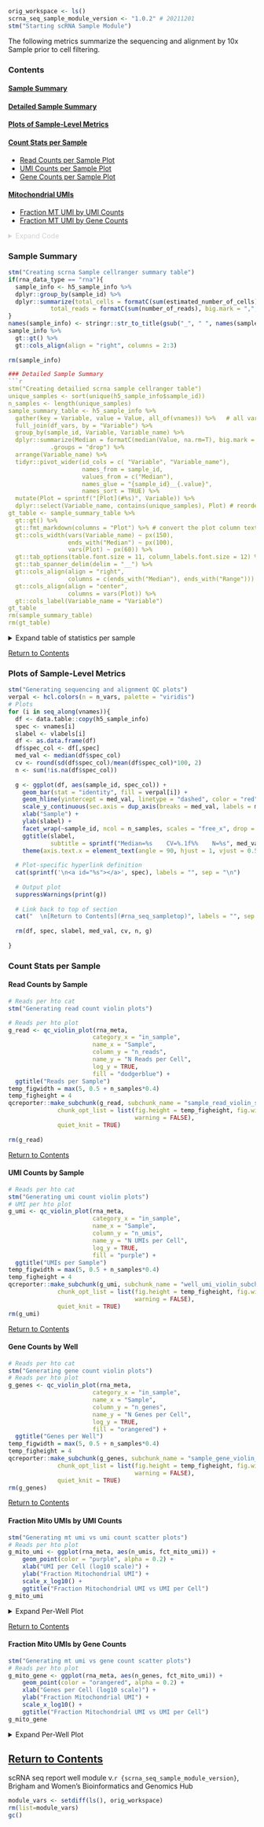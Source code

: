 <!-- # Child Rmarkdown Document for 10X genomics cellranger-based scRNA sequencing outputs -->
<!-- Parent document must have a variable "in_dir" containing metadata-injected H5 files by sample --> 
<a id="rna_seq_sample_top"></a>

```r
orig_workspace <- ls()
scrna_seq_sample_module_version <- "1.0.2" # 20211201
stm("Starting scRNA Sample Module")
```

The following metrics summarize the sequencing and alignment by 10x Sample prior to  cell filtering.  

### Contents 

#### [Sample Summary](#sample_seq_summary)
#### [Detailed Sample Summary](#sample_seq_summary)
#### [Plots of Sample-Level Metrics](#seq_metrics_plots)  
#### [Count Stats per Sample](#rna_sample_counts)  
  - [Read Counts per Sample Plot](#rna_read_count)  
  - [UMI Counts per Sample Plot](#rna_umi_count)  
  - [Gene Counts per Sample Plot](#rna_gene_count)  
  
#### [Mitochondrial UMIs](#mito_umis_rna)
  - [Fraction MT UMI by UMI Counts](#rna_fct_mito_by_umi_counts)  
  - [Fraction MT UMI by Gene Counts](#rna_fct_mito_by_gene_counts)  
    
<details style="color: lightgray;">  
  <summary>Expand Code</summary> 

Check Dependencies  
```r
assertthat::assert_that(exists("in_dir"))  
all_h5 <- list.files(path = in_dir, 
                               pattern = ".h5$", 
                               full.names = TRUE, recursive = TRUE)
assertthat::assert_that(length(all_h5) >0, 
                        msg = sprintf("Did not detect any .h5 files in input RNA directory %s", in_dir))
```   
Reading in metadata from h5 files  
```r
stm("Reading and merging all rna meta data")
rna_meta_list <- lapply(all_h5, H5MANIPULATOR::read_h5_cell_meta)
# make sure column names are the same
col_list <- lapply(rna_meta_list, colnames)
all_cols_identical <- length(unique(col_list)) == 1
if(!all_cols_identical){
  all_columns <- unique(unlist(lapply(rna_meta_list, colnames)))
  common_columns <- Reduce(union, lapply(rna_meta_list, colnames))
  if(!all(all_columns %in% common_columns)){
    stm(sprintf("Warning: rna h5 files do not contain the same meta data columns. Keeping only the common columns. Removing columns %s.", 
        paste(setdiff(all_columns, common_columns), sep = ", ")))
  }
  rna_meta_list <- lapply(rna_meta_list, function(x){x[, common_columns]})
}
# merge metadata
rna_meta <- do.call(rbind, rna_meta_list)

# add metadata variables
rna_meta$fct_mito_umi <- rna_meta$percent_mito/rna_meta$n_umis
fct_mito_grp_cutoffs <- c(-Inf, 0.05, 0.10, 0.20, 0.30,Inf)
fct_mito_grp_labels <- c("0-0.05","0.05-0.10","0.10-0.20","0.20-0.30",">0.30")
rna_meta$fct_mito_group <- cut(rna_meta$fct_mito_umi, breaks =fct_mito_grp_cutoffs,
                           labels = fct_mito_grp_labels)
```  
Read in Counts from H5 Files  
```r
stm("Reading and merging all rna count matrices")
rna_count_list <- lapply(all_h5, H5MANIPULATOR::read_h5_dgCMatrix, target = "matrix", 
                         feature_names = "id")
# make sure all matrices have same number of rows
if(!length(unique(sapply(rna_count_list, nrow)))==1){
  stop("RNA count matrixes have different numbers of rows")
} 

# make sure rows are in same order
row_order <- rownames(rna_count_list[[1]])
rna_count_list <- lapply(rna_count_list, function(x){x[row_order,]})
# make sure columns are in same order as metadata
order_check <- mapply(function(x, y){(all(x$barcodes==colnames(y)))}, rna_meta_list, rna_count_list)
if(!all(order_check)){
  # Reorder matrix columns to be consistent with metadata
  rna_count_list <- mapply( function(x, y){x[,y$barcodes]}, rna_count_list, rna_meta_list)
}
# merge
rna_counts <- do.call(cbind, rna_count_list)
featDF <- read_h5_feature_meta(all_h5[1])
```

```r
h5_sample_info_list <- lapply(all_h5, read_h5ad_sample_meta)
h5_sample_info <- do.call(rbind, h5_sample_info_list)
sample_col_names <- colnames(as.data.frame(h5_sample_info))
vnames_rna <- c("estimated_number_of_cells", "fraction_reads_in_cells", 
            "mean_reads_per_cell", "median_genes_per_cell", "median_umi_counts_per_cell", 
            "number_of_reads", "q30_bases_in_barcode", "q30_bases_in_rna_read", 
            "q30_bases_in_umi", "reads_mapped_antisense_to_gene", 
            "reads_mapped_confidently_to_exonic_regions", "reads_mapped_confidently_to_genome", 
            "reads_mapped_confidently_to_intergenic_regions","reads_mapped_confidently_to_intronic_regions", 
            "reads_mapped_confidently_to_transcriptome", "reads_mapped_to_genome", 
            "sequencing_saturation", "total_genes_detected", "valid_barcodes")
if(any(vnames_rna %in% sample_col_names)){
  vnames <- vnames_rna
  vlabels <- c("Estimated Number of Cells", "Fraction Reads in Cells", 
            "Mean Reads per Cell", "Median Genes per Cell", "Median UMI per Cell", 
            "Number of Reads", "Q30 Bases in Barcode (%)", "Q30 Bases in RNA Read (%)", 
            "Q30 Bases in UMI (%)", "Reads Mapped Antisense to Gene (%)", 
            "Reads Mapped Confidently to Exonic Regions (%)", "Reads Mapped Confidently to Genome (%)", 
            "Reads Mapped Confidently to Intergenic Regions (%)",
            "Reads Mapped Confidently to Intronic Regions (%)", 
            "Reads Mapped Confidently to Transcriptome (%)", "Reads Mapped to Genome (%)", 
            "Sequencing Saturation (%)", "Total Genes Detected", "Valid Barcodes (%)")
  n_vars <- length(vnames)
  vartypes <- c(rep("Cells", 5), rep("Sequencing", 4), rep("Mapping", 7),"Sequencing","Cells","Sequencing")
  vartypes <- factor(vartypes,  levels = c("Cells", "Sequencing", "Mapping"))
  digitsRound <- c(0, 1, rep(0, 4), rep(1, 11), 0, 1)
  rna_data_type <- "rna"
}
  df_vars <- data.frame(Category = vartypes,
                        Variable_name = vlabels,
                        Variable = vnames,
                        Round = digitsRound)
```

</details>  
<a  id="sample_seq_summary"></a> 

### Sample Summary     

```r
stm("Creating scrna Sample cellranger summary table")
if(rna_data_type == "rna"){
  sample_info <- h5_sample_info %>%
  dplyr::group_by(sample_id) %>%
  dplyr::summarize(total_cells = formatC(sum(estimated_number_of_cells), big.mark = ",", digits = 0, format = "f"),
            total_reads = formatC(sum(number_of_reads), big.mark = ",", digits = 0, format = "f"), .groups = "drop")
}
names(sample_info) <- stringr::str_to_title(gsub("_", " ", names(sample_info)))
sample_info %>%
  gt::gt() %>%
  gt::cols_align(align = "right", columns = 2:3)
  
rm(sample_info)

### Detailed Sample Summary  
```r
stm("Creating detailied scrna sample cellranger table")
unique_samples <- sort(unique(h5_sample_info$sample_id))  
n_samples <- length(unique_samples)
sample_summary_table <- h5_sample_info %>% 
  gather(key = Variable, value = Value, all_of(vnames)) %>%   # all variables long
  full_join(df_vars, by = "Variable") %>%  
  group_by(sample_id, Variable, Variable_name) %>% 
  dplyr::summarize(Median = formatC(median(Value, na.rm=T), big.mark = ",", digits = unique(Round), format = "f"),
            .groups = "drop") %>% 
  arrange(Variable_name) %>% 
  tidyr::pivot_wider(id_cols = c( "Variable", "Variable_name"), 
                     names_from = sample_id, 
                     values_from = c("Median"),
                     names_glue = "{sample_id}__{.value}",
                     names_sort = TRUE) %>%
  mutate(Plot = sprintf("[Plot](#%s)", Variable)) %>% 
  dplyr::select(Variable_name, contains(unique_samples), Plot) # reorder cols by pools first then stats, keep only the clean var name
gt_table <- sample_summary_table %>% 
  gt::gt() %>% 
  gt::fmt_markdown(columns = "Plot") %>% # convert the plot column text to markdown to activate links. these links generated with plots below.
  gt::cols_width(vars(Variable_name) ~ px(150),
                 ends_with("Median") ~ px(100),
                 vars(Plot) ~ px(60)) %>% 
  gt::tab_options(table.font.size = 11, column_labels.font.size = 12) %>%
  gt::tab_spanner_delim(delim = "__") %>% 
  gt::cols_align(align = "right",
                 columns = c(ends_with("Median"), ends_with("Range"))) %>% 
  gt::cols_align(align = "center",
                 columns = vars(Plot)) %>% 
  gt::cols_label(Variable_name = "Variable")
gt_table  
rm(sample_summary_table)
rm(gt_table)

```
<details>
  <summary>Expand table of statistics per sample</summary> 
```r
qc_table(h5_sample_info)
```
</details>   
[Return to Contents](#rna_seq_sample_top) 

<a  id="seq_metrics_plots"></a> 

### Plots of Sample-Level Metrics

```r
stm("Generating sequencing and alignment QC plots")
verpal <- hcl.colors(n = n_vars, palette = "viridis")
# Plots
for (i in seq_along(vnames)){
  df <- data.table::copy(h5_sample_info)
  spec <- vnames[i]
  slabel <- vlabels[i]
  df <- as.data.frame(df)
  df$spec_col <- df[,spec]
  med_val <- median(df$spec_col)
  cv <- round(sd(df$spec_col)/mean(df$spec_col)*100, 2)
  n <- sum(!is.na(df$spec_col))
  
  g <- ggplot(df, aes(sample_id, spec_col)) +
    geom_bar(stat = "identity", fill = verpal[i]) + 
    geom_hline(yintercept = med_val, linetype = "dashed", color = "red")+
    scale_y_continuous(sec.axis = dup_axis(breaks = med_val, labels = med_val, name = ""))+
    xlab("Sample") +
    ylab(slabel) +
    facet_wrap(~sample_id, ncol = n_samples, scales = "free_x", drop = TRUE) +
    ggtitle(slabel, 
            subtitle = sprintf("Median=%s    CV=%.1f%%    N=%s", med_val, cv, n)) +
    theme(axis.text.x = element_text(angle = 90, hjust = 1, vjust = 0.5))
  
  # Plot-specific hyperlink definition
  cat(sprintf('\n<a id="%s"></a>', spec), labels = "", sep = "\n")
  
  # Output plot
  suppressWarnings(print(g))
  
  # Link back to top of section
  cat("  \n[Return to Contents](#rna_seq_sampletop)", labels = "", sep = "\n")
  
  rm(df, spec, slabel, med_val, cv, n, g)
  
}
```

<a id="rna_sample_counts"></a> 

### Count Stats per Sample

<a id= "rna_read_count"></a>  

#### Read Counts by Sample
```r
# Reads per hto cat
stm("Generating read count violin plots")

# Reads per hto plot
g_read <- qc_violin_plot(rna_meta,
                        category_x = "in_sample",
                        name_x = "Sample",
                        column_y = "n_reads",
                        name_y = "N Reads per Cell",
                        log_y = TRUE,
                        fill = "dodgerblue") +
  ggtitle("Reads per Sample")
temp_figwidth = max(5, 0.5 + n_samples*0.4)
temp_figheight = 4
qcreporter::make_subchunk(g_read, subchunk_name = "sample_read_violin_subchunk", 
              chunk_opt_list = list(fig.height = temp_figheight, fig.width = temp_figwidth, 
                                    warning = FALSE), 
              quiet_knit = TRUE)
              
rm(g_read)

```  

[Return to Contents](#rna_seq_sample_top) 

<a id= "rna_umi_count"></a>  

#### UMI Counts by Sample
```r
# Reads per hto cat
stm("Generating umi count violin plots")
# UMI per hto plot
g_umi <- qc_violin_plot(rna_meta,
                        category_x = "in_sample",
                        name_x = "Sample",
                        column_y = "n_umis",
                        name_y = "N UMIs per Cell",
                        log_y = TRUE,
                        fill = "purple") +
  ggtitle("UMIs per Sample")
temp_figwidth = max(5, 0.5 + n_samples*0.4)
temp_figheight = 4
qcreporter::make_subchunk(g_umi, subchunk_name = "well_umi_violin_subchunk", 
              chunk_opt_list = list(fig.height = temp_figheight, fig.width = temp_figwidth, 
                                    warning = FALSE), 
              quiet_knit = TRUE)
rm(g_umi)
```  

[Return to Contents](#rna_seq_sample_top) 

<a id= "rna_gene_count"></a>  


#### Gene Counts by Well
```r
# Reads per hto cat
stm("Generating gene count violin plots")
# Reads per hto plot
g_genes <- qc_violin_plot(rna_meta,
                        category_x = "in_sample",
                        name_x = "Sample",
                        column_y = "n_genes",
                        name_y = "N Genes per Cell",
                        log_y = TRUE,
                        fill = "orangered") +
  ggtitle("Genes per Well")
temp_figwidth = max(5, 0.5 + n_samples*0.4)
temp_figheight = 4
qcreporter::make_subchunk(g_genes, subchunk_name = "sample_gene_violin_subchunk", 
              chunk_opt_list = list(fig.height = temp_figheight, fig.width = temp_figwidth, 
                                    warning = FALSE), 
              quiet_knit = TRUE)
rm(g_genes)  
``` 
[Return to Contents](#rna_seq_sample_top) 

<a id= "rna_fct_mito_by_umi_counts"></a>  

#### Fraction Mito UMIs by UMI Counts  
```r
stm("Generating mt umi vs umi count scatter plots")
# Reads per hto plot
g_mito_umi <- ggplot(rna_meta, aes(n_umis, fct_mito_umi)) +
    geom_point(color = "purple", alpha = 0.2) +
    xlab("UMI per Cell (log10 scale)") +
    ylab("Fraction Mitochondrial UMI") +
    scale_x_log10() +
    ggtitle("Fraction Mitochondrial UMI vs UMI per Cell") 
g_mito_umi
```  
<details>  
  <summary> Expand Per-Well Plot </summary>  
```r
stm("Generating mt umi vs umi count scatter plots by sample")
n_samples_plot <- length(unique(rna_meta$in_sample))
ncols_plot <- 6
nrows_plot <- ceiling(n_samples_plot/ncols_plot)
# Reads per hto plot
g_mito_umi_sample <- g_mito_umi +
    facet_wrap(~in_sample, ncol = ncols_plot)
temp_figwidth <- 2*min(n_samples_plot, ncols_plot)+0.3
temp_figheight <- 2*nrows_plot + 0.3
qcreporter::make_subchunk(g_mito_umi_sample, subchunk_name = "fraction_mito_umis_sample_subchunk", quiet_knit = T,
              chunk_opt_list = list(fig.width = temp_figwidth, fig.height = temp_figheight, echo = FALSE))
rm(g_mito_umi, g_mito_umi_well)
```  

</details>   

[Return to Contents](#rna_seq_well_top) 

<a id= "rna_fct_mito_by_gene_counts"></a>  

#### Fraction Mito UMIs by Gene Counts  
```r
stm("Generating mt umi vs gene count scatter plots")
# Reads per hto plot
g_mito_gene <- ggplot(rna_meta, aes(n_genes, fct_mito_umi)) +
    geom_point(color = "orangered", alpha = 0.2) +
    xlab("Genes per Cell (log10 scale)") +
    ylab("Fraction Mitochondrial UMI") +
    scale_x_log10() +
    ggtitle("Fraction Mitochondrial UMI vs UMI per Cell") 
g_mito_gene
```  

<details>  
  <summary> Expand Per-Well Plot </summary>  
  
```r
stm("Generating mt umi vs gene count scatter plots by sample")
n_samples_plot <- length(unique(rna_meta$in_sample))
ncols_plot <- 6
nrows_plot <- ceiling(n_samples_plot/ncols_plot)
g_mito_gene_sample <- g_mito_gene +
    facet_wrap(~in_sample, ncol = ncols_plot)
temp_figwidth <- 2*min(n_samples_plot, ncols_plot)+0.3
temp_figheight <- 2*nrows_plot + 0.3
qcreporter::make_subchunk(g_mito_gene_sample, subchunk_name = "fraction_mito_genes_sample_subchunk", quiet_knit = T,
              chunk_opt_list = list(fig.width = temp_figwidth, fig.height = temp_figheight, echo = FALSE))
rm(g_mito_gene, g_mito_gene_sample)
```  
</details>  

[Return to Contents](#rna_seq_sample_top) 
---  

scRNA seq report well module v.`r {scrna_seq_sample_module_version}`, Brigham and Women's Bioinformatics and Genomics Hub  

```r
module_vars <- setdiff(ls(), orig_workspace)
rm(list=module_vars)
gc()
```
